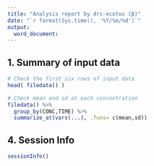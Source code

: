---
title: "Analysis report by drc-ecotox (β)"
date: "`r format(Sys.time(), '%Y/%m/%d')`"
output:
  word_document:
---

## 1. Summary of input data
```{r data, collapse=TRUE}
# Check the first six rows of input data
head( filedata() )

# Check mean and sd at each concentration
filedata() %>%
  group_by(CONC,TIME) %>% 
  summarize_at(vars(...), .funs= c(mean,sd))
```


## 4. Session Info
```{r sessionInfo}
sessionInfo()
```
